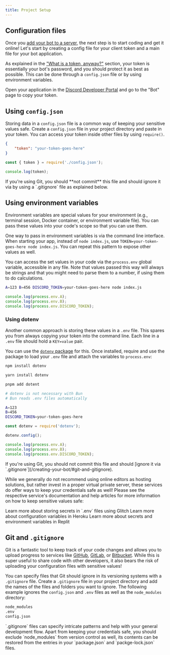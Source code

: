 ```yaml
---
title: Project Setup
---
```


## Configuration files

Once you [add your bot to a server](/guide/legacy/preparations/adding-your-app), the next step is to start coding and get it online! Let's start by creating a config file for your client token and a main file for your bot application.

As explained in the ["What is a token, anyway?"](/guide/legacy/preparations/app-setup#what-is-a-token-anyway) section, your token is essentially your bot's password, and you should protect it as best as possible. This can be done through a `config.json` file or by using environment variables.

Open your application in the [Discord Developer Portal](https://discord.com/developers/applications) and go to the "Bot" page to copy your token.

## Using `config.json`

Storing data in a `config.json` file is a common way of keeping your sensitive values safe. Create a `config.json` file in your project directory and paste in your token. You can access your token inside other files by using `require()`.

```json tab="Config" title="config.json"
{
	"token": "your-token-goes-here"
}
```

```js tab="Usage"
const { token } = require('./config.json');

console.log(token);
```

<Callout title="Attention!" type="error">
	If you're using Git, you should **not commit** this file and should ignore it via by using a `.gitignore` file as
	explained below.
</Callout>

## Using environment variables

Environment variables are special values for your environment (e.g., terminal session, Docker container, or environment variable file). You can pass these values into your code's scope so that you can use them.

One way to pass in environment variables is via the command line interface. When starting your app, instead of `node index.js`, use `TOKEN=your-token-goes-here node index.js`. You can repeat this pattern to expose other values as well.

You can access the set values in your code via the `process.env` global variable, accessible in any file. Note that values passed this way will always be strings and that you might need to parse them to a number, if using them to do calculations.

```sh tab="Command Line"
A=123 B=456 DISCORD_TOKEN=your-token-goes-here node index.js
```

```js tab="Usage"
console.log(process.env.A);
console.log(process.env.B);
console.log(process.env.DISCORD_TOKEN);
```

### Using dotenv

Another common approach is storing these values in a `.env` file. This spares you from always copying your token into the command line. Each line in a `.env` file should hold a `KEY=value` pair.

You can use the [`dotenv` package](https://www.npmjs.com/package/dotenv) for this. Once installed, require and use the package to load your `.env` file and attach the variables to `process.env`:

```sh tab="npm"
npm install dotenv

```

```sh tab="yarn"
yarn install dotenv
```

```sh tab="pnpm"
pnpm add dotent
```

```sh tab="bun"
# dotenv is not necessary with Bun
# Bun reads .env files automatically
```

```sh tab=".env"
A=123
B=456
DISCORD_TOKEN=your-token-goes-here
```

```js tab="Usage"
const dotenv = require('dotenv');

dotenv.config();

console.log(process.env.A);
console.log(process.env.B);
console.log(process.env.DISCORD_TOKEN);
```

<Callout title="Danger" type="error">
	If you're using Git, you should not commit this file and should [ignore it via
	`.gitignore`](/creating-your-bot/#git-and-gitignore).
</Callout>

While we generally do not recommend using online editors as hosting solutions, but rather invest in a proper virtual private server, these services do offer ways to keep your credentials safe as well! Please see the respective service's documentation and help articles for more information on how to keep sensitive values safe:

<Cards>
	<Card title="Glitch" href="https://help.glitch.com/hc/articles/16287550167437">
		Learn more about storing secrets in `.env` files using Glitch
	</Card>
	<Card title="Heroku" href="https://devcenter.heroku.com/aricles/config-vars">
		Learn more about configuration variables in Heroku
	</Card>
	<Card title="Replit" href="https://docs.replit.com/programming-ide/workspace-features/secrets">
		Learn more about secrets and environment variables in Replit
	</Card>
</Cards>

## Git and `.gitignore`

Git is a fantastic tool to keep track of your code changes and allows you to upload progress to services like [GitHub](https://github.com/), [GitLab](https://about.gitlab.com/), or [Bitbucket](https://bitbucket.org/product). While this is super useful to share code with other developers, it also bears the risk of uploading your configuration files with sensitive values!

You can specify files that Git should ignore in its versioning systems with a `.gitignore` file. Create a `.gitignore` file in your project directory and add the names of the files and folders you want to ignore. The following example ignores the `config.json` and `.env` files as well as the `node_modules` directory:

```txt title=".gitignore"
node_modules
.env
config.json
```

<Callout>
	`.gitignore` files can specify intricate patterns and help with your general development flow. Apart from keeping your
	credentials safe, you should exclude `node_modules` from version control as well, its contents can be restored from
	the entries in your `package.json` and `packge-lock.json` files.
</Callout>
